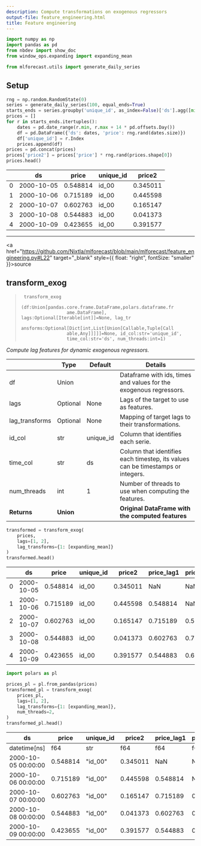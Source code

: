 ```yaml
---
description: Compute transformations on exogenous regressors
output-file: feature_engineering.html
title: Feature engineering
---
```



```python
import numpy as np
import pandas as pd
from nbdev import show_doc
from window_ops.expanding import expanding_mean

from mlforecast.utils import generate_daily_series
```

## Setup

```python
rng = np.random.RandomState(0)
series = generate_daily_series(100, equal_ends=True)
starts_ends = series.groupby('unique_id', as_index=False)['ds'].agg([min, max])
prices = []
for r in starts_ends.itertuples():
    dates = pd.date_range(r.min, r.max + 14 * pd.offsets.Day())
    df = pd.DataFrame({'ds': dates, 'price': rng.rand(dates.size)})
    df['unique_id'] = r.Index
    prices.append(df)
prices = pd.concat(prices)
prices['price2'] = prices['price'] * rng.rand(prices.shape[0])
prices.head()
```

|     | ds         | price    | unique_id | price2   |
|-----|------------|----------|-----------|----------|
| 0   | 2000-10-05 | 0.548814 | id_00     | 0.345011 |
| 1   | 2000-10-06 | 0.715189 | id_00     | 0.445598 |
| 2   | 2000-10-07 | 0.602763 | id_00     | 0.165147 |
| 3   | 2000-10-08 | 0.544883 | id_00     | 0.041373 |
| 4   | 2000-10-09 | 0.423655 | id_00     | 0.391577 |

------------------------------------------------------------------------

<a
href="https://github.com/Nixtla/mlforecast/blob/main/mlforecast/feature_engineering.py#L22"
target="_blank" style={{ float: "right", fontSize: "smaller" }}>source</a>

## transform_exog

> ``` text
>  transform_exog
>                  (df:Union[pandas.core.frame.DataFrame,polars.dataframe.fr
>                  ame.DataFrame], lags:Optional[Iterable[int]]=None, lag_tr
>                  ansforms:Optional[Dict[int,List[Union[Callable,Tuple[Call
>                  able,Any]]]]]=None, id_col:str='unique_id',
>                  time_col:str='ds', num_threads:int=1)
> ```

*Compute lag features for dynamic exogenous regressors.*

|  | **Type** | **Default** | **Details** |
|------|------------------|-------------------------|-------------------------|
| df | Union |  | Dataframe with ids, times and values for the exogenous regressors. |
| lags | Optional | None | Lags of the target to use as features. |
| lag_transforms | Optional | None | Mapping of target lags to their transformations. |
| id_col | str | unique_id | Column that identifies each serie. |
| time_col | str | ds | Column that identifies each timestep, its values can be timestamps or integers. |
| num_threads | int | 1 | Number of threads to use when computing the features. |
| **Returns** | **Union** |  | **Original DataFrame with the computed features** |

```python
transformed = transform_exog(
    prices,
    lags=[1, 2],
    lag_transforms={1: [expanding_mean]}
)
transformed.head()
```

|  | ds | price | unique_id | price2 | price_lag1 | price_lag2 | price_expanding_mean_lag1 | price2_lag1 | price2_lag2 | price2_expanding_mean_lag1 |
|----|----|----|----|----|----|----|----|----|----|----|
| 0 | 2000-10-05 | 0.548814 | id_00 | 0.345011 | NaN | NaN | NaN | NaN | NaN | NaN |
| 1 | 2000-10-06 | 0.715189 | id_00 | 0.445598 | 0.548814 | NaN | 0.548814 | 0.345011 | NaN | 0.345011 |
| 2 | 2000-10-07 | 0.602763 | id_00 | 0.165147 | 0.715189 | 0.548814 | 0.632001 | 0.445598 | 0.345011 | 0.395304 |
| 3 | 2000-10-08 | 0.544883 | id_00 | 0.041373 | 0.602763 | 0.715189 | 0.622255 | 0.165147 | 0.445598 | 0.318585 |
| 4 | 2000-10-09 | 0.423655 | id_00 | 0.391577 | 0.544883 | 0.602763 | 0.602912 | 0.041373 | 0.165147 | 0.249282 |

```python
import polars as pl
```


```python
prices_pl = pl.from_pandas(prices)
transformed_pl = transform_exog(
    prices_pl,
    lags=[1, 2],
    lag_transforms={1: [expanding_mean]},
    num_threads=2,
)
transformed_pl.head()
```

| ds | price | unique_id | price2 | price_lag1 | price_lag2 | price_expanding_mean_lag1 | price2_lag1 | price2_lag2 | price2_expanding_mean_lag1 |
|----|----|----|----|----|----|----|----|----|----|
| datetime\[ns\] | f64 | str | f64 | f64 | f64 | f64 | f64 | f64 | f64 |
| 2000-10-05 00:00:00 | 0.548814 | "id_00" | 0.345011 | NaN | NaN | NaN | NaN | NaN | NaN |
| 2000-10-06 00:00:00 | 0.715189 | "id_00" | 0.445598 | 0.548814 | NaN | 0.548814 | 0.345011 | NaN | 0.345011 |
| 2000-10-07 00:00:00 | 0.602763 | "id_00" | 0.165147 | 0.715189 | 0.548814 | 0.632001 | 0.445598 | 0.345011 | 0.395304 |
| 2000-10-08 00:00:00 | 0.544883 | "id_00" | 0.041373 | 0.602763 | 0.715189 | 0.622255 | 0.165147 | 0.445598 | 0.318585 |
| 2000-10-09 00:00:00 | 0.423655 | "id_00" | 0.391577 | 0.544883 | 0.602763 | 0.602912 | 0.041373 | 0.165147 | 0.249282 |

